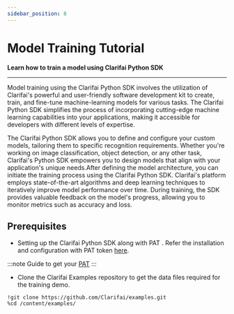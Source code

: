 ```yaml
---
sidebar_position: 8
---
```


# Model Training Tutorial

**Learn how to train a model using Clarifai Python SDK**
<hr />

Model training using the Clarifai Python SDK involves the utilization of Clarifai's powerful and user-friendly software development kit to create, train, and fine-tune machine-learning models for various tasks. The Clarifai Python SDK simplifies the process of incorporating cutting-edge machine learning capabilities into your applications, making it accessible for developers with different levels of expertise.

The Clarifai Python SDK allows you to define and configure your custom models, tailoring them to specific recognition requirements. Whether you're working on image classification, object detection, or any other task, Clarifai's Python SDK empowers you to design models that align with your application's unique needs.After defining the model architecture, you can initiate the training process using the Clarifai Python  SDK. Clarifai's platform employs state-of-the-art algorithms and deep learning techniques to iteratively improve model performance over time. During training, the SDK provides valuable feedback on the model's progress, allowing you to monitor metrics such as accuracy and loss.


## Prerequisites



* Setting up  the Clarifai Python SDK along with PAT . Refer the installation and configuration with PAT token [here](https://docs.clarifai.com/python-sdk/sdk-overview/).

:::note
Guide to get your [PAT](https://docs.clarifai.com/clarifai-basics/authentication/personal-access-tokens)
:::



* Clone the Clarifai Examples repository to get the data files required for the training demo.

```
!git clone https://github.com/Clarifai/examples.git
%cd /content/examples/
```


<DocCardList items={useCurrentSidebarCategory().items}/>